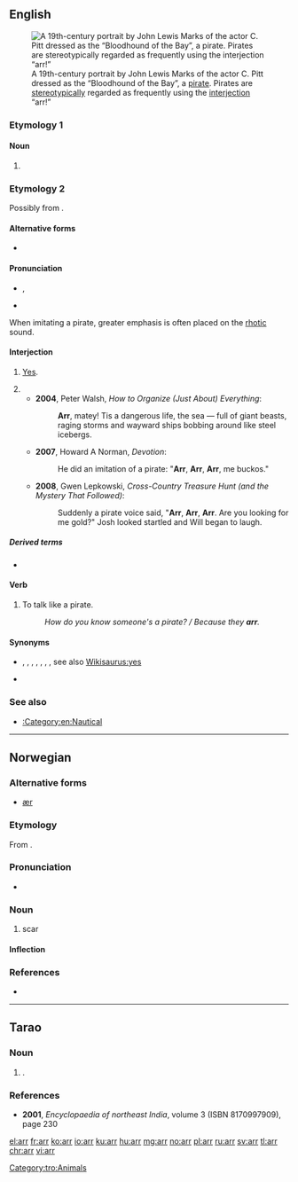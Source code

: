 ==English==
{{was wotd|2016|September|19}}
[[File:Marks, J.L. - theatrical portrait - Mr C. Pitt as The Bloodhound of the Bay - Google Art Project.jpg|thumb|A 19th-century portrait by John Lewis Marks of the actor C. Pitt dressed as the “Bloodhound of the Bay”, a [[pirate]]. Pirates are [[stereotypically]] regarded as frequently using the [[interjection]] “arr!”]]

===Etymology 1===

====Noun====
{{en-noun|?}}

# {{abbreviation of|arrival|lang=en}}

===Etymology 2===
Possibly from {{m|en|aye}}.

====Alternative forms====
* {{l|en|ar}}

====Pronunciation====
* {{a|RP}} {{enPR|är}}, {{IPA|/ɑː/|lang=en}}
* {{rhymes|ɑː(ɹ)|lang=en}}

{{rel-top|pronunciation notes}}
When imitating a pirate, greater emphasis is often placed on the [[rhotic]] sound.
{{rel-bottom}}

====Interjection====
{{en-interj}}

# {{lb|en|Britain|West Country|West Midlands}} [[yes|Yes]].
# {{non-gloss definition|Used [[stereotypically]] in imitation of [[pirate]]s.}}
#* '''2004''', Peter Walsh, ''How to Organize (Just About) Everything'':
#*: '''Arr''', matey! Tis a dangerous life, the sea — full of giant beasts, raging storms and wayward ships bobbing around like steel icebergs.
#* '''2007''', Howard A Norman, ''Devotion'':
#*: He did an imitation of a pirate: "'''Arr''', '''Arr''', '''Arr''', me buckos."
#* '''2008''', Gwen Lepkowski, ''Cross-Country Treasure Hunt (and the Mystery That Followed)‎'':
#*: Suddenly a pirate voice said, "'''Arr''', '''Arr''', '''Arr'''. Are you looking for me gold?" Josh looked startled and Will began to laugh.

=====Derived terms=====
* {{l|en|oo arr}}

====Verb====
{{en-verb}}

# To talk like a pirate.
#: ''How do you know someone's a pirate?&nbsp;/ Because they '''arr'''.''

====Synonyms====
* {{sense|yes}} {{l|en|ay}}, {{l|en|aye}}, {{l|en|ya}}, {{l|en|yea}}, {{l|en|yeah}}, {{l|en|yep}}, {{l|en|yes}}, see also [[Wikisaurus:yes]]
* {{sense|pirate}} {{l|en|yarr}}

===See also===
* [[:Category:en:Nautical]]

----

==Norwegian==

===Alternative forms===
* [[ær#Norwegian Nynorsk|ær]]

===Etymology===
From {{etyl|non|no}} {{m|non|ørr}}.

===Pronunciation===
* {{IPA|/ɑrː/|lang=no}}

===Noun===
{{head|no|noun}}

# scar

====Inflection====
{{no-noun-infl|nb-class=n1|nn-class=n1}}

===References===
* {{R:Dokumentasjonsprosjektet|arr}}

----

==Tarao==

===Noun===
{{head|tro|noun}}

# {{alternative form of|arte|lang=tro|nodot=1}} {{gloss|chicken}}.

===References===
* '''2001''', ''Encyclopaedia of northeast India'', volume 3 (ISBN 8170997909), page 230

[[Category:tro:Animals]]

[[el:arr]]
[[fr:arr]]
[[ko:arr]]
[[io:arr]]
[[ku:arr]]
[[hu:arr]]
[[mg:arr]]
[[no:arr]]
[[pl:arr]]
[[ru:arr]]
[[sv:arr]]
[[tl:arr]]
[[chr:arr]]
[[vi:arr]]